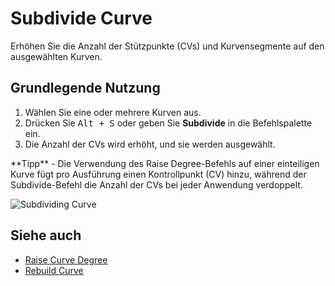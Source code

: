 
# Subdivide Curve

<Reference shortcut="Alt + S" command="Subdivide Curve" button="" />

Erhöhen Sie die Anzahl der Stützpunkte (CVs) und Kurvensegmente auf den ausgewählten Kurven. 

## Grundlegende Nutzung

1. Wählen Sie eine oder mehrere Kurven aus.
2. Drücken Sie <kbd>Alt + S</kbd> oder geben Sie **Subdivide** in die Befehlspalette ein.
3. Die Anzahl der CVs wird erhöht, und sie werden ausgewählt.

<Callout type="info" emoji="💡">  
**Tipp**  
- Die Verwendung des Raise Degree-Befehls auf einer einteiligen Kurve fügt pro Ausführung einen Kontrollpunkt (CV) hinzu, während der Subdivide-Befehl die Anzahl der CVs bei jeder Anwendung verdoppelt.  
</Callout>  

![Subdividing Curve](/img/subdivide-curve.png) 
## Siehe auch
- [Raise Curve Degree](raise-curve-degree)
- [Rebuild Curve](rebuild-curve) 